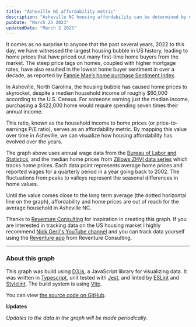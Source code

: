```yaml
---
title: "Asheville NC affordability metric"
description: "Asheville NC housing affordability can be determined by measuring the median household income in Asheville to the home prices. This ratio, known as the household income to home prices (or price-to-earnings P/E ratio), serves as an affordability metric. By mapping this value over time in Asheville, we can visualize how housing affordability has evolved over the years"
pubDate: "March 25 2023"
updatedDate: "March 2 2025"
---
```


It comes as no surprise to anyone that the past several years, 2022 to this day, we have witnessed the largest housing bubble in US history, leading to home prices that have priced out many first-time home buyers from the market. The steep price tags on homes, coupled with higher mortgage rates, have also resulted in the lowest home buyer sentiment in over a decade, as reported by [Fannie Mae’s home purchase Sentiment Index](https://www.fanniemae.com/research-and-insights/surveys-indices/national-housing-survey).

In Asheville, North Carolina, the housing bubble has caused home prices to skyrocket, despite a median household income of roughly $60,000 according to the U.S. Census. For someone earning just the median income, purchasing a $422,000 home would require spending seven times their annual income.

This ratio, known as the household income to home prices (or price-to-earnings P/E ratio), serves as an affordability metric. By mapping this value over time in Asheville, we can visualize how housing affordability has evolved over the years.


<PEGraph />

The graph above uses annual wage data from the [Bureau of Labor and Statistics](https://www.bls.gov/data/),
and the median home prices from [Zillows ZHVI data series](https://www.zillow.com/research/data/) which tracks home prices. 
Each data point represents average home prices and reported wages for a quarterly period in a year going back
to 2002. The fluctuations from peaks to valleys represent the seasonal differences in home values.

Until the value comes close to the long term average (the dotted horizontal line on the graph), affordability and home prices are out of reach for the average household in Asheville NC.

Thanks to [Reventure Consulting](https://www.reventure.app/) for inspiration in creating this graph. 
If you are interested in tracking data on the US housing market I highly recommend [Nick Gerli's YouTube
channel](https://www.youtube.com/c/ReventureConsulting) and you can track data yourself using the 
[Reventure app](https://map.reventure.app/dashboard?lnglat=%7B%22lng%22%3A-82.5427240957406%2C%22lat%22%3A35.61297743771064%7D&geo=county&dataPoint=home_value&zoom=9.727918932198808&graphView=true&GEOID=37021) from Reventure Consulting.

---

### About this graph

This graph was build using [D3.js](https://github.com/d3/d3), a JavaScript library for visualizing data.
It was written in [Typescript](https://www.typescriptlang.org/), unit tested with [Jest](https://jestjs.io/), 
and linted by [ESLint](https://eslint.org/) and [Stylelint](https://stylelint.io/). 
The build system is using [Vite](https://vitejs.dev/).

You can view [the source code on GitHub](https://github.com/stevenslack/stevenslack/tree/main/src/components/PEGraph).

**Updates**

_Updates to the data in the graph will be made periodically_.
